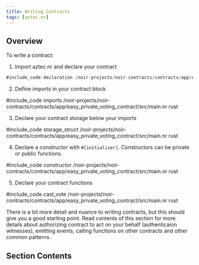 ```yaml
---
title: Writing Contracts
tags: [aztec.nr]
---
```



## Overview

To write a contract:

1. Import aztec.nr and declare your contract

```rust
#include_code declaration /noir-projects/noir-contracts/contracts/app/easy_private_voting_contract/src/main.nr raw
```

2. Define imports in your contract block

#include_code imports /noir-projects/noir-contracts/contracts/app/easy_private_voting_contract/src/main.nr rust

3. Declare your contract storage below your imports

#include_code storage_struct /noir-projects/noir-contracts/contracts/app/easy_private_voting_contract/src/main.nr rust

4. Declare a constructor with `#[initializer]`. Constructors can be private or public functions.

#include_code constructor /noir-projects/noir-contracts/contracts/app/easy_private_voting_contract/src/main.nr rust

5. Declare your contract functions

#include_code cast_vote /noir-projects/noir-contracts/contracts/app/easy_private_voting_contract/src/main.nr rust

There is a lot more detail and nuance to writing contracts, but this should give you a good starting point.
Read contents of this section for more details about authorizing contract to act on your behalf (authenticaion witnesses),
emitting events, calling functions on other contracts and other common patterns.

## Section Contents

<DocCardList />
